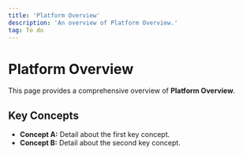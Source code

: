 ```yaml
---
title: 'Platform Overview'
description: 'An overview of Platform Overview.'
tag: To do
---
```


# Platform Overview

This page provides a comprehensive overview of **Platform Overview**.

## Key Concepts

* **Concept A:** Detail about the first key concept.
* **Concept B:** Detail about the second key concept.
